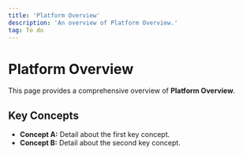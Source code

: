 ```yaml
---
title: 'Platform Overview'
description: 'An overview of Platform Overview.'
tag: To do
---
```


# Platform Overview

This page provides a comprehensive overview of **Platform Overview**.

## Key Concepts

* **Concept A:** Detail about the first key concept.
* **Concept B:** Detail about the second key concept.
